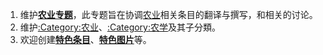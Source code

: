 {{tasks}}
# 维护'''[[Wikipedia:农业专题|农业专题]]'''，此专题旨在协调[[农业|农业]]相关条目的翻译与撰写，和相关的讨论。
# 维护[[:Category:农业|:Category:农业]]、[[:Category:农学|:Category:农学]]及其子分類。
# 欢迎创建'''[[Portal:农业和农学/特色条目|特色条目]]'''、'''[[Portal:农业和农学/特色图片|特色图片]]'''等。
